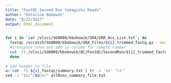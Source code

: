```yaml
---
title: "FastQC Second Run Yamagishi Reads"
author: "Katalina Bobowik"
date: "8/23/2017"
output: html_document
---
```


```bash

for i in `cat /vlsci/SG0008/kbobowik/SRA/SRR_Acc_List.txt`; do
  fastqc /scratch/SG0008/kbobowik/SRA_Files/${i}_trimmed.fastq.gz --extract --outdir=/vlsci/SG0008/kbobowik/QC/FastQC/SecondRun/
  #transpose rows and add in column for sample number
  cut -f1 /vlsci/SG0008/kbobowik/QC/FastQC/SecondRun/${i}_trimmed_fastqc/summary.txt | tr -s '\n' '\t' | awk -v prefix="$i\t" '{print prefix $0}' >> ~/QC/FastQC/allRuns_secondRun_summary_file.txt
  done
  
# add header to file
a=`cut -f2 ${i}_fastqc/summary.txt | tr -s '\n' '\t'`
sed -i "1s/^/$a\n/" allRuns_summary_file.txt

```
